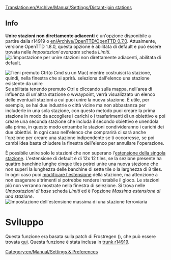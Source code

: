 [[Translation:en/Archive/Manual/Settings/Distant-join stations]]



== Info ==

'''Unire stazioni non direttamente adiacenti''' è un'opzione disponibile a partire dalla r14919 o [[en/Archive/OpenTTD/OpenTTD 0.7.0]].
Attualmente, versione OpenTTD 1.8.0, questa opzione è abilitata di default e può essere trovata nelle ''Impostazioni avanzate'' scheda ''Limiti''.
[[File:it/Archive/Manual/Settings/ImAvLimiti Unire stazioni non adiacenti.png|center|frame|L'impostazione per unire stazioni non direttamente adiacenti, abilitata di default.]]

[[File:it/Manual/Comando unisci stazioni CTRL+Left-clic.png|frame|Tieni premuto Ctrl(o Cmd su un Mac) mentre costruisci la stazione, quindi, nella finestra che si aprirà.  seleziona dall'elenco una stazione esistente da unire]]
Se abilitata tenendo premuto Ctrl e cliccando sulla mappa, nell'area di influenza di un'altra stazione o wwaypoint, verrà visualizzato un elenco delle eventuali stazioni a cui puoi unire la nuova stazione. È utile, per esempio, se hai due industrie o città vicine ma non abbastanza per includerle in una sola stazione, con questo metodo puoi creare la prima stazione in modo da accogliere i carichi o i trasferimenti di un obiettivo e poi creare una seconda stazione che includa il secondo obiettivo e unendola alla prima, in questo modo entrambe le stazioni condivideranno i carichi dei due obiettivi. In ogni caso nell'elenco che comprarirà ci sarà anche l'opzione per creare una stazione indipendente se ti occorresse, se poi cambi idea basta chiudere la finestra dell'elenco per annullare l'operazione.

È possibile unire solo le stazioni che non superano l'[[it/Archive/Manual/Settings/Modifica estensione stazione|estensione della singola stazione]]. L'estensione di default è di 12x 12 tiles, se la sezione presente ha quattro banchine lunghe cinque tiles potrei unire una nuova stezione che non superi la lunghezza delle banchine di sette tile o la larghezza di 8 tiles. In ogni caso puoi [[it/Archive/Manual/Settings/Modifica estensione stazione|modificare l'estensione]] della stazione, ma attenzione a non esagerare altrimenti si potrebbe rendere instabile il gioco. Le stazioni più non verranno mostrate nella finestra di selezione. Si trova nelle ''Umpostazioni di base'' scheda ''Limiti'' ed è l'opzione ''Massima estensione di una stazione''.
[[File:it/Archive/Manual/Settings/ImpBaLimiti Estensione stazione.png|none|frame|Impostazione dell'estensione massima di una stazione ferroviaria]]

= Sviluppo =
Questa funzione era basata sulla patch di Frostregen ({{en/Flyspray| 2291}}), che può essere trovata [http://www.tt-forums.net/viewtopic.php?f=33&t=30960 qui]. Questa funzione è stata inclusa in [http://hg.openttd.org/openttd/trunk.hg/rev/a469f573bfaa trunk r14919].

[[Category:en/Manual/Settings & Preferences]]